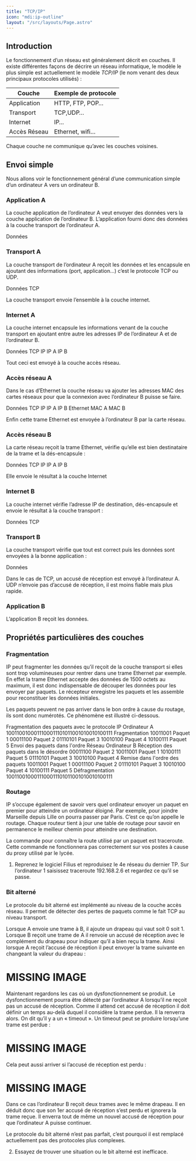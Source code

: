```yaml
---
title: "TCP/IP"
icon: "mdi:ip-outline"
layout: "/src/layouts/Page.astro"
---
```



## Introduction

Le fonctionnement d’un réseau est généralement décrit en couches. Il existe
différentes façons de décrire un réseau informatique, le modèle le plus simple
est actuellement le modèle _TCP/IP_ (le nom venant des deux principaux
protocoles utilisés) :

Couche | Exemple de protocole  
---|---  
Application | HTTP, FTP, POP…  
Transport | TCP,UDP…  
Internet | IP…  
Accès Réseau | Ethernet, wifi…  
  
Chaque couche ne communique qu’avec les couches voisines.

## Envoi simple

Nous allons voir le fonctionnement général d’une communication simple d’un
ordinateur A vers un ordinateur B.

### Application A

La couche application de l’ordinateur A veut envoyer des données vers la
couche application de l’ordinateur B. L’application fourni donc des données à
la couche transport de l’ordinateur A.

Données

### Transport A

La couche transport de l’ordinateur A reçoit les données et les encapsule en
ajoutant des informations (port, application…) c’est le protocole TCP ou UDP.

Données TCP

La couche transport envoie l’ensemble à la couche internet.

### Internet A

La couche internet encapsule les informations venant de la couche transport en
ajoutant entre autre les adresses IP de l’ordinateur A et de l’ordinateur B.

Données TCP IP IP A IP B

Tout ceci est envoyé à la couche accès réseau.

### Accès réseau A

Dans le cas d’Ethernet la couche réseau va ajouter les adresses MAC des cartes
réseaux pour que la connexion avec l’ordinateur B puisse se faire.

Données TCP IP IP A IP B Ethernet MAC A MAC B

Enfin cette trame Ethernet est envoyée à l’ordinateur B par la carte réseau.

### Accès réseau B

La carte réseau reçoit la trame Ethernet, vérifie qu’elle est bien
destinataire de la trame et la dés-encapsule :

Données TCP IP IP A IP B

Elle envoie le résultat à la couche Internet

### Internet B

La couche internet vérifie l’adresse IP de destination, dés-encapsule et
envoie le résultat à la couche transport :

Données TCP

### Transport B

La couche transport vérifie que tout est correct puis les données sont
envoyées à la bonne application :

Données

Dans le cas de TCP, un accusé de réception est envoyé à l’ordinateur A. UDP
n’envoie pas d’accusé de réception, il est moins fiable mais plus rapide.

### Application B

L’application B reçoit les données.

## Propriétés particulières des couches

### Fragmentation

IP peut fragmenter les données qu’il reçoit de la couche transport si elles
sont trop volumineuses pour rentrer dans une trame Ethernet par exemple. En
effet la trame Ethernet accepte des données de 1500 octets au maximum, il est
donc indispensable de découper les données pour les envoyer par paquets. Le
récepteur enregistre les paquets et les assemble pour reconstituer les données
initiales.

Les paquets peuvent ne pas arriver dans le bon ordre à cause du routage, ils
sont donc numérotés. Ce phénomène est illustré ci-dessous.

Fragmentation des paquets avec le protocole IP Ordinateur A
1001100100011100011101011001010010100111 Fragmentation 10011001 Paquet 1
00011100 Paquet 2 01110101 Paquet 3 10010100 Paquet 4 10100111 Paquet 5 Envoi
des paquets dans l'ordre Réseau Ordinateur B Réception des paquets dans le
désordre 00011100 Paquet 2 10011001 Paquet 1 10100111 Paquet 5 01110101 Paquet
3 10010100 Paquet 4 Remise dans l'ordre des paquets 10011001 Paquet 1 00011100
Paquet 2 01110101 Paquet 3 10010100 Paquet 4 10100111 Paquet 5 Défragmentation
1001100100011100011101011001010010100111

### Routage

IP s’occupe également de savoir vers quel ordinateur envoyer un paquet en
premier pour atteindre un ordinateur éloigné. Par exemple, pour joindre
Marseille depuis Lille on pourra passer par Paris. C’est ce qu’on appelle le
routage. Chaque routeur tient à jour une table de routage pour savoir en
permanence le meilleur chemin pour atteindre une destination.

La commande pour connaître la route utilisé par un paquet est traceroute.
Cette commande ne fonctionnera pas correctement sur vos postes à cause du
proxy utilisé par le lycée.

1. Reprenez le logiciel Filius et reproduisez le 4e réseau du dernier TP.
Sur l’ordinateur 1 saisissez traceroute 192.168.2.6 et regardez ce qu’il se
passe.

### Bit alterné

Le protocole du bit alterné est implémenté au niveau de la couche accès
réseau. Il permet de détecter des pertes de paquets comme le fait TCP au
niveau transport.

Lorsque A envoie une trame à B, il ajoute un drapeau qui vaut soit 0 soit 1.
Lorsque B reçoit une trame de A il renvoie un accusé de réception avec le
complément du drapeau pour indiquer qu’il a bien reçu la trame. Ainsi lorsque
A reçoit l’accusé de réception il peut envoyer la trame suivante en changeant
la valeur du drapeau :

# MISSING IMAGE

Maintenant regardons les cas où un dysfonctionnement se produit. Le
dysfonctionnement pourra être détecté par l’ordinateur A lorsqu’il ne reçoit
pas un accusé de réception. Comme il attend cet accusé de réception il doit
définir un temps au-delà duquel il considère la trame perdue. Il la renverra
alors. On dit qu’il y a un « timeout ». Un timeout peut se produire lorsqu’une
trame est perdue :

# MISSING IMAGE

Cela peut aussi arriver si l’accusé de réception est perdu :

# MISSING IMAGE

Dans ce cas l’ordinateur B reçoit deux trames avec le même drapeau. Il en
déduit donc que son 1er accusé de réception s’est perdu et ignorera la trame
reçue. Il enverra tout de même un nouvel accusé de réception pour que
l’ordinateur A puisse continuer.

Le protocole du bit alterné n’est pas parfait, c’est pourquoi il est remplacé
actuellement pas des protocoles plus complexes.

2. Essayez de trouver une situation ou le bit alterné est inefficace.
